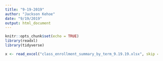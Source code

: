 ```yaml
---
title: "9-19-2019"
author: "Jackson Kehoe"
date: "9/19/2019"
output: html_document
---
```


```r
knitr::opts_chunk$set(echo = TRUE)
library(readxl)
library(tidyverse)
```

```r
x <- read_excel("class_enrollment_summary_by_term_9.19.19.xlsx", skip = 3)
```

